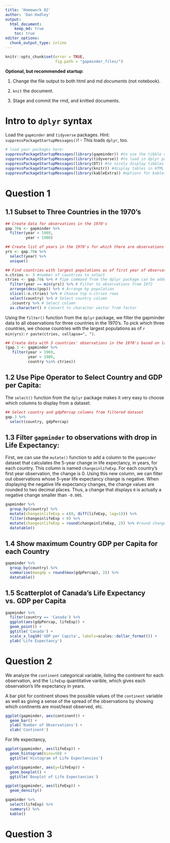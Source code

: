 ```yaml
---
title: 'Homework 02'
author: 'Dan Hadley'
output: 
  html_document:
    keep_md: true
    toc: true
editor_options: 
  chunk_output_type: inline
---
```

<!---The following chunk allows errors when knitting--->

```r
knitr::opts_chunk$set(error = TRUE,
                      fig.path = "gapminder_files/")
```

**Optional, but recommended startup**:

1. Change the file output to both html and md _documents_ (not notebook).

2. `knit` the document. 

3. Stage and commit the rmd, and knitted documents.

# Intro to `dplyr` syntax

Load the `gapminder` and `tidyverse` packages. Hint: `suppressPackageStartupMessages()`!
    - This loads `dplyr`, too.

<!---The following chunk loads the appropriate libraries--->

```r
# load your packages here:
suppressPackageStartupMessages(library(gapminder)) #to use the tibble dataset gapminder
suppressPackageStartupMessages(library(tidyverse)) #to load in dplyr package
suppressPackageStartupMessages(library(DT)) #to nicely display tibbles with datatable()
suppressPackageStartupMessages(library(knitr)) #display tables in HTML for R output with kable()
suppressPackageStartupMessages(library(kableExtra)) #options for kable()
```
    
# Question 1

## 1.1 Subset to Three Countries in the 1970's

<!---The following chunk finds the first year of observations for the 70's and the top 3 countries by population for that year--->

```r
## Create data for observations in the 1970's
gap.70s <- gapminder %>% 
  filter(year > 1969,
         year < 1980)

## Create list of years in the 1970's for which there are observations
yrs <- gap.70s %>% 
  select(year) %>% 
  unique()

## Find countries with largest populations as of first year of observations during 1970's
n.ctries <- 3 #number of countries to select
ctries <- gap.70s %>% # Pipe command from the dplyr package can be added with keyboard shortcut command+shift+m
  filter(year == min(yrs)) %>% # Filter to observations from 1972
  arrange(desc(pop)) %>% # Arrange by population
  slice(1:n.ctries) %>% # Choose top n.ctries rows
  select(country) %>% # Select country column
  .$country %>% # Select column
  as.character() # Convert to character vector from factor

```

Using the `filter()` function from the `dplyr` package, we filter the gapminder data to all observations for three countries in the 1970's.  To pick which three countries, we choose countries with the largest populations as of `r min(yrs)`: `r paste(ctries, collapse=", ")`.

```r
## Create data with 3 countries' observations in the 1970's based on largest populations from first 1970's observation
(gap.3 <- gapminder %>% 
   filter(year > 1969,
          year < 1980,
          country %in% ctries))
```

## 1.2 Use Pipe Operator to Select Country and GDP per Capita:

The `select()` function from the `dplyr` package makes it very easy to choose which columns to display from a dataset.

```r
## Select country and gdpPercap columns from filtered dataset
gap.3 %>% 
  select(country, gdpPercap)
```

## 1.3 Filter `gapminder` to observations with drop in Life Expectancy:

First, we can use the `mutate()` function to add a column to the `gapminder` dataset that calculates the 5-year change in life expectancy, in years, for each country.  This column is named `changeinlifeExp`.  For each country's first year observation, the change is 0.  Using this new column, we can filter out observations whose 5-year life expectancy change is negative.  When displaying the negative life expectancy changes, the change values are rounded to two decimal places.  Thus, a change that displays `0` is actually a negative change smaller than `-0.005`.

```r
gapminder %>% 
  group_by(country) %>% 
  mutate(changeinlifeExp = c(0, diff(lifeExp, lag=1))) %>% 
  filter(changeinlifeExp < 0) %>% 
  mutate(changeinlifeExp = round(changeinlifeExp, 2)) %>% #round change to 2 digits
  datatable()
```

## 1.4 Show maximum Country GDP per Capita for each Country

```r
gapminder %>% 
  group_by(country) %>% 
  summarise(maxgdp = round(max(gdpPercap), 2)) %>%
  datatable()
```

## 1.5 Scatterplot of Canada's Life Expectancy vs. GDP per Capita

```r
gapminder %>% 
  filter(country == 'Canada') %>% 
  ggplot(aes(gdpPercap, lifeExp)) +
  geom_point() + 
  ggtitle('Canada') + 
  scale_x_log10('GDP per Capita', labels=scales::dollar_format()) + 
  ylab('Life Expectancy')
```

# Question 2

We analyze the `continent` categorical variable, listing the continent for each observation, and the `lifeExp` quantitative varible, which gives each observation's life expectancy in years.

A bar plot for continent shows the possible values of the `continent` variable as well as giving a sense of the spread of the observations by showing which continents are most/least observed, etc.

```r
ggplot(gapminder, aes(continent)) + 
  geom_bar() + 
  ylab('Number of Observations') +
  xlab('Continent')
```

For life expectancy, 
```r
ggplot(gapminder, aes(lifeExp)) + 
  geom_histogram(bins=50) + 
  ggtitle('Histogram of Life Expectancies')

ggplot(gapminder, aes(y=lifeExp)) + 
  geom_boxplot() + 
  ggtitle('Boxplot of Life Expectancies')

ggplot(gapminder, aes(lifeExp)) + 
  geom_density()

gapminder %>% 
  select(lifeExp) %>% 
  summary() %>% 
  kable()
```

# Question 3
